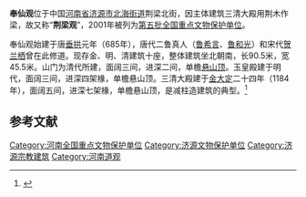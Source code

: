 {{coord|35|06|01|N|112|34|25|E|display=title|scale:10000}}
{{文物保护单位
| 级别 = 全国
| 名称 = 奉仙观
| 图片 = 
| 所在 = [[河南省|河南省]][[济源市|济源市]]
| 分类 = 古建筑
| 时代 = 金至清
| 编号 = [[第五批全国重点文物保护单位|第五批]]第348项
| 登录 = 2001年6月25日
}}
'''奉仙观'''位于中国[[河南省|河南省]][[济源市|济源市]][[北海街道_(济源市)|北海街道]]荆梁北街，因主体建筑三清大殿用荆木作梁，故又称“'''荆梁观'''”，2001年被列为[[第五批全国重点文物保护单位|第五批全国重点文物保护单位]]。

奉仙观始建于唐[[垂拱|垂拱]]元年（685年），唐代二鲁真人（[[鲁希言|鲁希言]]、[[鲁和光|鲁和光]]）和宋代[[贺兰栖|贺兰栖]]曾在此修道。现存金、明、清建筑十座，整体建筑坐北朝南，长90.5米，宽45.5米。山门为清代所建，面阔三间，进深二间，单檐[[悬山顶|悬山顶]]。玉皇殿建于明代，面阔三间，进深四架椽，单檐悬山顶。三清大殿建于[[金朝|金]][[大定_(金)|大定]]二十四年（1184年），面阔五间，进深七架椽，单檐悬山顶，是减柱造建筑的典型。<ref>{{Cite book |title=全国重点文物保护单位·第一至第五批·第Ⅱ卷 |publisher=文物出版社 |year=2004 |isbn=7-5010-1525-2 |pages=409 }}</ref>

==参考文献==
{{reflist}}

{{河南全国重点文物保护单位}}
{{中国木构建筑 (唐-宋)}}

{{DEFAULTSORT:Ji}}
[[Category:河南全国重点文物保护单位|Category:河南全国重点文物保护单位]]
[[Category:济源文物保护单位|Category:济源文物保护单位]]
[[Category:济源宗教建筑|Category:济源宗教建筑]]
[[Category:河南道观|Category:河南道观]]